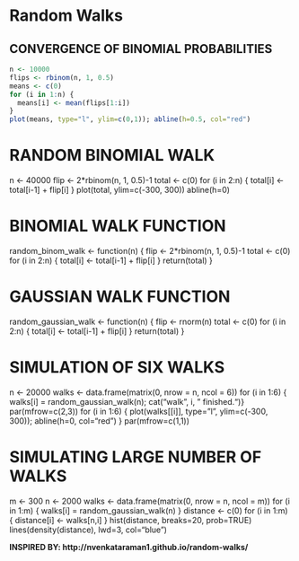 # Random Walks

## CONVERGENCE OF BINOMIAL PROBABILITIES
```r
n <- 10000
flips <- rbinom(n, 1, 0.5)
means <- c(0)
for (i in 1:n) {
  means[i] <- mean(flips[1:i])
}
plot(means, type="l", ylim=c(0,1)); abline(h=0.5, col="red")
```


# RANDOM BINOMIAL WALK
n <- 40000
flip <- 2*rbinom(n, 1, 0.5)-1
total <- c(0)
for (i in 2:n) { total[i] <- total[i-1] + flip[i] }
plot(total, ylim=c(-300, 300))
abline(h=0)

# BINOMIAL WALK FUNCTION
random_binom_walk <- function(n) {
  flip <- 2*rbinom(n, 1, 0.5)-1
  total <- c(0)
  for (i in 2:n) { total[i] <- total[i-1] + flip[i] }
  return(total)
}

# GAUSSIAN WALK FUNCTION
random_gaussian_walk <- function(n) {
  flip <- rnorm(n)
  total <- c(0)
  for (i in 2:n) { total[i] <- total[i-1] + flip[i] }
  return(total)
}

# SIMULATION OF SIX WALKS
n <- 20000
walks <- data.frame(matrix(0, nrow = n, ncol = 6))
for (i in 1:6) { walks[i] = random_gaussian_walk(n); cat("walk ", i, " finished.\n")}
par(mfrow=c(2,3))
for (i in 1:6) { plot(walks[[i]], type="l", ylim=c(-300, 300)); abline(h=0, col="red") }
par(mfrow=c(1,1))


# SIMULATING LARGE NUMBER OF WALKS
m <- 300
n <- 2000
walks <- data.frame(matrix(0, nrow = n, ncol = m))
for (i in 1:m) { walks[i] = random_gaussian_walk(n) }
distance <- c(0)
for (i in 1:m) { distance[i] <- walks[n,i] }
hist(distance, breaks=20, prob=TRUE)
lines(density(distance), lwd=3, col="blue")

**INSPIRED BY: http://nvenkataraman1.github.io/random-walks/**
